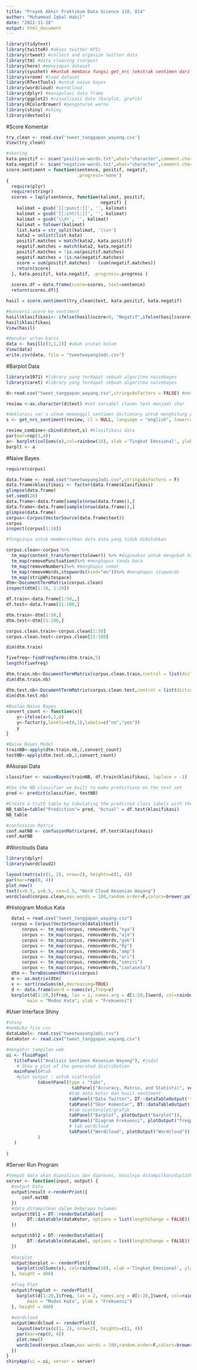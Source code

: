 ---
title: "Proyek Akhir Praktikum Data Science 110, 014"
author: "Muhammad Iqbal Habil"
date: "2022-11-28"
output: html_document
---

```{r}
library(tidytext)
library(twitteR) #akses twitter APIs
library(rtweet) #collect and organize twitter data
library(tm) #data cleaning (corpus)
library(here) #menyimpan dataset
library(syuzhet) ##untuk membaca fungsi get_nrc (ekstrak sentimen dari twitter)
library(vroom) #load dataset
library(RTextTools) #untuk naive bayes
library(wordcloud) #wordcloud
library(dplyr) #manipulasi data frame
library(ggplot2) #visualisasi data (barplot, grafik)
library(RColorBrewer) #pengaturan warna
library(shiny) #shiny
library(devtools)
```

#Score Komentar
```{r}
try_clean <- read.csv('tweet_tanggapan_wayang.csv')
View(try_clean)

#skoring
kata.positif <- scan("positive-words.txt",what="character",comment.char=";")
kata.negatif <- scan("negative-words.txt",what="character",comment.char=";")
score.sentiment = function(sentence, positif, negatif,
                           .progress='none')
{
  require(plyr)
  require(stringr)
  scores = laply(sentence, function(kalimat, positif,
                                    negatif) {
    kalimat = gsub('[[:punct:]]', '', kalimat)
    kalimat = gsub('[[:cntrl:]]', '', kalimat)
    kalimat = gsub('\\d+', '', kalimat)
    kalimat = tolower(kalimat)
    list.kata = str_split(kalimat, '\\s+')
    kata2 = unlist(list.kata)
    positif.matches = match(kata2, kata.positif)
    negatif.matches = match(kata2, kata.negatif)
    positif.matches = !is.na(positif.matches)
    negatif.matches = !is.na(negatif.matches)
    score = sum(positif.matches) - (sum(negatif.matches))
    return(score)
  }, kata.positif, kata.negatif, .progress=.progress )
  
  scores.df = data.frame(score=scores, text=sentence)
  return(scores.df)}

hasil = score.sentiment(try_clean$text, kata.positif, kata.negatif)

#konversi score ke sentiment
hasil$klasifikasi<- ifelse(hasil$score<0, "Negatif",ifelse(hasil$score==0,"Netral","Positif"))
hasil$klasifikasi
View(hasil)

#menukar urtan baris
data <- hasil[c(3,1,2)] #ubah urutan kolom
View(data)
write.csv(data, file = "tweetwayangJadi.csv")
```

#Barplot Data
```{r}
library(e1071) #library yang terdapat sebuah algoritma naivebayes
library(caret) #library yang terdapat sebuah algoritma naivebayes

d<-read.csv("tweet_tanggapan_wayang.csv",stringsAsFactors = FALSE) #membaca file csv yang sudah di cleaning data

review <-as.character(d$text) #set variabel cloumn text menjadi char

#deklarasi var s utnuk memanggil sentimen dictionary untuk menghitung presentasi dari beberapa emotion dan mengubahnya ke dalam text file
s <- get_nrc_sentiment(review, cl = NULL, language = "english", lowercase = TRUE)

review_combine<-cbind(d$text,s) #klasifikasi data
par(mar=rep(3,4))
a<- barplot(colSums(s),col=rainbow(10), xlab ='Tingkat Emosional', ylab='Jumlah',main='Barplot Sentimen Analisis Kesenian Wayang')
barplt <- a
```

#Naive Bayes
```{r}
require(corpus)

data.frame <- read.csv("tweetwayangJadi.csv",stringsAsFactors = F)
data.frame$klasifikasi <- factor(data.frame$klasifikasi)
glimpse(data.frame)
set.seed(20)
data.frame<-data.frame[sample(nrow(data.frame)),]
data.frame<-data.frame[sample(nrow(data.frame)),]
glimpse(data.frame)
corpus<-Corpus(VectorSource(data.frame$text))
corpus
inspect(corpus[1:10])

#fungsinya untuk membersihkan data data yang tidak dibutuhkan 

corpus.clean<-corpus %>%
  tm_map(content_transformer(tolower)) %>% #digunakan untuk mengubah huruf besar dari string menjadi string huruf kecil
  tm_map(removePunctuation)%>% #menghapus tanda baca
  tm_map(removeNumbers)%>% #menghapus nomor
  tm_map(removeWords,stopwords(kind="en"))%>% #menghapus stopwords
  tm_map(stripWhitespace) 
dtm<-DocumentTermMatrix(corpus.clean)
inspect(dtm[1:10, 1:20])

df.train<-data.frame[1:50,,]
df.test<-data.frame[51:100,]   

dtm.train<-dtm[1:50,]
dtm.test<-dtm[51:100,]

corpus.clean.train<-corpus.clean[1:50]
corpus.clean.test<-corpus.clean[51:100]

dim(dtm.train)

fivefreq<-findFreqTerms(dtm.train,5)
length(fivefreq)

dtm.train.nb<-DocumentTermMatrix(corpus.clean.train,control = list(dictionary=fivefreq))
dim(dtm.train.nb)

dtm.test.nb<-DocumentTermMatrix(corpus.clean.test,control = list(dictionary=fivefreq))
dim(dtm.test.nb)

#Boolan Naive Bayes
convert_count <- function(x){
    y<-ifelse(x>0,1,0)
    y<-factor(y,levels=c(0,1),labels=c("no","yes"))
    y
}

#Naive Bayes Model
trainNB<-apply(dtm.train.nb,2,convert_count)
testNB<-apply(dtm.test.nb,2,convert_count)
```

#Akurasi Data
```{r}
classifier <- naiveBayes(trainNB, df.train$klasifikasi, laplace = -1)

#Use the NB classifier we built to make predictions on the test set
pred <- predict(classifier, testNB)

#Create a truth table by tabulating the predicted class labels with the actual predicted class labels with the actual class labels
NB_table=table("Prediction"= pred, "Actual" = df.test$klasifikasi)
NB_table

#confussion Matrix
conf.matNB <- confusionMatrix(pred, df.test$klasifikasi)
conf.matNB
```

#Worclouds Data
```{r}
library(dplyr)
library(wordcloud2)

layout(matrix(c(1, 2), nrow=2), heights=c(1, 4))
par(mar=rep(0, 4))
plot.new()
text(x=0.5, y=0.5, cex=1.5, "Word Cloud Kesenian Wayang")
wordcloud(corpus.clean,max.words = 100,random.order=F,colors=brewer.pal(8,"Dark2"))
```

#Histogram Modus Kata
```{r Freq}
  data1 = read.csv("tweet_tanggapan_wayang.csv")
  corpus = Corpus(VectorSource(data1$text))
      corpus <- tm_map(corpus, removeWords,"nya")
      corpus <- tm_map(corpus, removeWords,"aja")
      corpus <- tm_map(corpus, removeWords,"gak")
      corpus <- tm_map(corpus, removeWords,"ðÿ")
      corpus <- tm_map(corpus, removeWords,"amp")
      corpus <- tm_map(corpus, removeWords,"ari")
      corpus <- tm_map(corpus, removeWords,"seniri")
      corpus <- tm_map(corpus, removeWords,"iselasela")
  dtm <- TermDocumentMatrix(corpus)
  m <- as.matrix(dtm)
  v <- sort(rowSums(m),decreasing=TRUE)
  d <- data.frame(word = names(v),freq=v)
  barplot(d[1:20,]$freq, las = 2, names.arg = d[1:20,]$word, col=rainbow(5),
        main = "Modus Kata", ylab = "Frekuensi")
```

#User Interface Shiny
```{r}
#shiny
#membuka file csv
dataLabel<- read.csv("tweetwayangJadi.csv")
dataKotor <- read.csv("tweet_tanggapan_wayang.csv")

#mengatur tampilan web
ui <- fluidPage(
   titlePanel("Analisis Sentimen Kesenian Wayang"), #judul
    # Show a plot of the generated distribution
   mainPanel(#tab
    #plot output : untuk scatterplot
            tabsetPanel(type = "tabs",
                         tabPanel("Accuracy, Matrix, and Statistic", verbatimTextOutput("result")),
                        #tab data kotor dan hasil sentiment
                        tabPanel("Data Twitter", DT::dataTableOutput('tbl1')),
                        tabPanel("Skor Komentar", DT::dataTableOutput('tbl2')),
                        #tab scatterplot/grafik
                        tabPanel("Barplot", plotOutput("barplot")), 
                        tabPanel("Diagram Frekuensi", plotOutput("freqplot")), 
                        # tab wordcloud
                        tabPanel("Wordcloud", plotOutput("Wordcloud"))
            )
   )
    
)
```

#Server Run Program
```{r global}
#tempat data akan dianalisis dan diproses, hasilnya ditampilkan/diplotkan pada bagian mainpanel() ui
server <- function(input, output) {
  #output Data
  output$result <-renderPrint({
      conf.matNB
  })
  #data ditampilkan dalam beberapa halaman
  output$tbl1 = DT::renderDataTable({
        DT::datatable(dataKotor, options = list(lengthChange = FALSE))
  })

  output$tbl2 = DT::renderDataTable({
        DT::datatable(dataLabel, options = list(lengthChange = FALSE))
  })
  
  #barplot
  output$barplot <- renderPlot({
    barplot(colSums(s), col=rainbow(10), xlab ='Tingkat Emosional', ylab='Jumlah',main='Barplot Sentimen Analisis Kesenian Wayang')
  }, height = 400)
  
  #freq Plot
  output$freqplot <- renderPlot({
    barplot(d[1:20,]$freq, las = 2, names.arg = d[1:20,]$word, col=rainbow(5),
        main = "Modus Kata", ylab = "Frekuensi")
  }, height = 400)
  
  #wordcloud
  output$Wordcloud <- renderPlot({
    layout(matrix(c(1, 2), nrow=2), heights=c(1, 4))
    par(mar=rep(0, 4))
    plot.new()
    wordcloud(corpus.clean,max.words = 100,random.order=F,colors=brewer.pal(8,"Dark2"))
  })
}
shinyApp(ui = ui, server = server)
```


